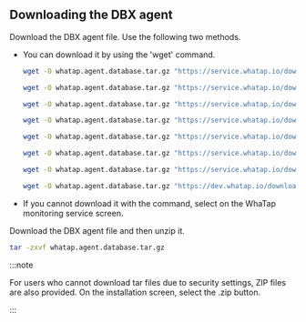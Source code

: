 ## Downloading the DBX agent

Download the DBX agent file. Use the following two methods.

- You can download it by using the 'wget' command.

  <InDoc product="postgresql">

  ```bash title="BASH"
  wget -O whatap.agent.database.tar.gz "https://service.whatap.io/download/dbx_agent?type=postgresql&format=tar.gz"
  ```

  </InDoc>

  <InDoc product="oracle">

  ```bash title="BASH"
  wget -O whatap.agent.database.tar.gz "https://service.whatap.io/download/dbx_agent?type=oracle&format=tar.gz"
  ```

  </InDoc>

  <InDoc product="mysql">

  ```bash title="BASH"
  wget -O whatap.agent.database.tar.gz "https://service.whatap.io/download/dbx_agent?type=mysql&format=tar.gz"
  ```

  </InDoc>

  <InDoc product="altibase">

  ```bash title="BASH"
  wget -O whatap.agent.database.tar.gz "https://service.whatap.io/download/dbx_agent?type=altibase&format=tar.gz"
  ```

  </InDoc>

  <InDoc product="cubrid">

  ```bash title="BASH"
  wget -O whatap.agent.database.tar.gz "https://service.whatap.io/download/dbx_agent?type=cubrid&format=tar.gz"
  ```

  </InDoc>

  <InDoc product="mssql">

  ```bash title="BASH"
  wget -O whatap.agent.database.tar.gz "https://service.whatap.io/download/dbx_agent?type=mssql&format=tar.gz"
  ```

  </InDoc>

  <InDoc product="db2">

  ```bash title="BASH"
  wget -O whatap.agent.database.tar.gz "https://service.whatap.io/download/dbx_agent?type=db2&format=tar.gz"
  ```

  </InDoc>

  <InDoc product="sapase">

  ```bash title="BASH"
  wget -O whatap.agent.database.tar.gz "https://dev.whatap.io/download/dbx_agent?type=sap_ase&format=tar.gz"
  ```

  </InDoc>

- If you cannot download it with the command, select <Cmdname sid="download" className="uitext" /> on the WhaTap monitoring service screen.

Download the DBX agent file and then unzip it.

```bash title="BASH"
tar -zxvf whatap.agent.database.tar.gz
```

:::note

For users who cannot download tar files due to security settings, ZIP files are also provided. On the installation screen, select the <UI>.zip</UI> <Cmdname sid="download" className="uitext" /> button.

:::
